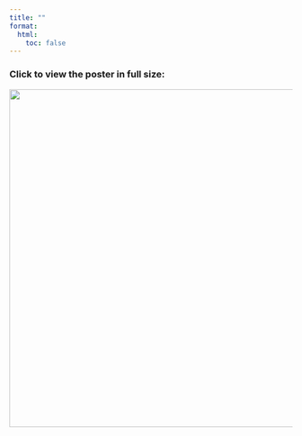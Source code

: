 ```yaml
---
title: ""
format: 
  html:
    toc: false
---
```

### Click to view the poster in full size:

[![](images/clipboard-1402514572.jpeg){width="600px"}](images/clipboard-1402514572.jpeg)
